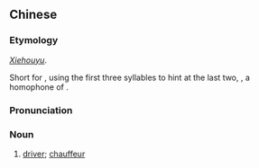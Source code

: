 ==Chinese==
{{zh-forms|gloss=-}}

===Etymology===
''[[xiehouyu|Xiehouyu]]''.

Short for {{zh-m|柴可夫斯基|[[Tchaikovsky]]|tr=caai4 ho2 fu1 si1 gei1}}, using the first three syllables to hint at the last two, {{m|zh||斯基|tr=si1 gei1}}, a homophone of {{zh-m|司機|si1 gei1|driver}}.

===Pronunciation===
{{zh-pron
|c=caai4 ho2 fu1
|cat=n
}}

===Noun===
{{zh-noun}}

# {{lb|zh|Cantonese|jocular}} [[driver]]; [[chauffeur]]